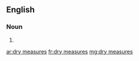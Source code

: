 ==English==

===Noun===
{{head|en|plural}}

# {{plural of|dry measure|lang=en|nocat=1}}

[[ar:dry measures]]
[[fr:dry measures]]
[[mg:dry measures]]